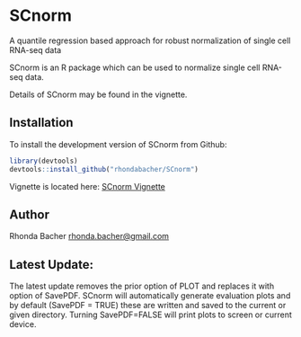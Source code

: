 # SCnorm


A quantile regression based approach for robust normalization of single cell RNA-seq data


SCnorm is an R package which can be used to normalize single cell RNA-seq data. 

Details of SCnorm may be found in the vignette.

## Installation

To install the development version of SCnorm from Github:

```R
library(devtools)
devtools::install_github("rhondabacher/SCnorm")
```
Vignette is located here: [SCnorm Vignette](https://www.biostat.wisc.edu/~kendzior/SCNORM/SCnorm.pdf)


## Author

Rhonda Bacher <rhonda.bacher@gmail.com>

## Latest Update:

The latest update removes the prior option of PLOT and replaces it with option of SavePDF. SCnorm will automatically generate evaluation plots and by default (SavePDF = TRUE) these are written and saved to the current or given directory. Turning SavePDF=FALSE will print plots to screen or current device.



